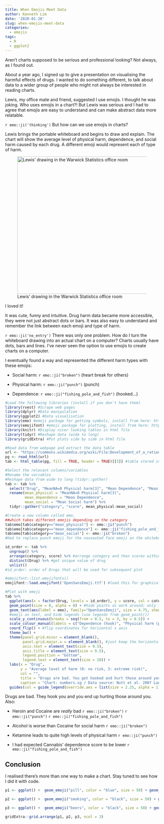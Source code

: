 ```yaml
---
title: When Emojis Meet Data
author: Kenneth Lim
date: '2020-01-20'
slug: when-emojis-meet-data
categories:
  - emojis
tags:
  - R
  - ggplot2
---
```

Aren't charts supposed to be serious and professional looking? Not always, as I found out.

About a year ago, I signed up to give a presentation on visualising the harmful effects of drugs. I wanted to do something different, to talk about data to a wider group of people who might not always be interested in reading charts.

Lewis, my office mate and friend, suggested I use emojis. I thought he was joking. Who uses emojis in a chart?! But Lewis was serious and I had to agree that emojis are easy to understand and can make abstract data more relatable.

`r emo::ji('thinking')` But how can we use emojis in charts?

Lewis brings the portable whiteboard and begins to draw and explain. The chart will show the average level of physical harm, dependence, and social harm caused by each drug. A different emoji would represent each of type of harm. 

<p style="text-align:center;">
![Lewis' drawing in the Warwick Statistics office room](https://warwick.ac.uk/fac/sci/statistics/staff/research_students/lim/img_5542.jpg){width=450px}
</p>

I loved it!

It was cute, funny and intuitive. Drug harm data became more accessible, they were not just abstract dots or bars. It was also easy to understand and remember the link between each emoji and type of harm.

`r emo::ji('no_entry')` There was only one problem. How do I turn the whiteboard drawing into an actual chart on a computer? Charts usually have dots, bars and lines. I've never seen the option to use emojis to create charts on a computer.

I eventually found a way and represented the different harm types with these emojis:

+ Social harm: `r emo::ji("broken")` (heart break for others)

+ Physical harm: `r emo::ji("punch")` (punch)

+ Dependence: `r emo::ji("fishing_pole_and_fish")` (hooked...)

```r
#Load the following libraries (install if you don't have them)
library(rvest) #Scrape web pages
library(dplyr) #Data manipulation
library(ggplot2) #Data visualisation
library(emo) #emoji package for getting symbols, install from here: https://github.com/hadley/emo
library(emojifont) #emoji package for plotting, install from here: https://github.com/GuangchuangYu/emojifont
library(knitr) #Display nicer looking tables in html file
library(tidyr) #Reshape data (wide to long)
library(gridExtra) #Put plots side by side in html file

#Read data from webpage and extract the data table
url <- "https://commons.wikimedia.org/wiki/File:Development_of_a_rational_scale_to_assess_the_harm_of_drugs_of_potential_misuse_(physical_harm_and_dependence,_NA_free_means).svg#Data"
pg <- read_html(url)
tab <- html_table(pg, fill = TRUE, header = TRUE)[[5]] #table stored in the 5th element of the list (visual inspection)
```

```r
#Select the relevant columns/variables
#Rename the variables
#Reshape data from wide to long (tidyr::gather)
tab <- tab %>%
  select("Drug", "MeanNA=0 Physical harm[3]", "Mean Dependence", "Mean Social harm") %>%
  rename(mean_physical = "MeanNA=0 Physical harm[3]",
         mean_dependence = "Mean Dependence",
         mean_social = "Mean Social harm") %>% 
  tidyr::gather("category", "score", mean_physical:mean_social)

#Create a new column called emo, 
##which takes different emojis depending on the category
tab$emo[tab$category=="mean_physical"] <- emo::ji("punch")
tab$emo[tab$category=="mean_dependence"] <- emo::ji("fishing_pole_and_fish")
tab$emo[tab$category=="mean_social"] <- emo::ji("broken")
#Had to replace punch emoji for the nauseated face emoji on the whiteboard
```

```r
id_order <- tab %>%
  ungroup() %>%
  arrange(category, score) %>% #arrange category and then scores within
  distinct(Drug) %>% #get unique value of drug
  unlist()
#id_order: order of Drugs that will be used for subsequent plot

#emojifont::list.emojifonts()
emojifont::load.emojifont('OpenSansEmoji.ttf') #load this for graphical display

#Plot with emoji
tab %>%
  ggplot(aes(x = factor(Drug, levels = id_order), y = score, col = category)) +
  geom_point(size = 0, alpha = 0) + #hide points as work around; only for legend purposes
  geom_text(aes(label = emo), family="OpenSansEmoji", size = 4.75, show.legend = FALSE) +
  #emoji as text, and hide legends (use legends from geom_point())
  scale_y_continuous(breaks = seq(from = 0.5, to = 3, by = 0.5)) +
  scale_colour_manual(labels = c("Dependence (hook)", "Physical harm (punch)", "Social harm (heart)"), values = c("blue", "black", "red")) + #change labels and colours manually
  coord_flip() + #flip coordinates for horizontal x axis
  theme_bw() +
  theme(panel.grid.minor = element_blank(),
        panel.grid.major.x = element_blank(), #just keep the horizontal grid lines
        axis.text = element_text(size = 9.5),
        axis.title = element_text(size = 9.5),
        legend.position = "bottom",
        legend.text = element_text(size = 10)) +
  labs(x = "Drug",
       y = "Average level of harm (0: no risk, 3: extreme risk)",
       col = "",
       title = "Drugs are bad. You get hooked and hurt those around you.",
       caption = "Chart: numbers.sg / Data source: Nutt et al. 2007 Lancet") +
  guides(col = guide_legend(override.aes = list(size = 2.25, alpha = 1))) #Legend: increase size and transparency of points
```

Drugs are bad. They hook you and you end up hurting those around you. Also:

+ Heroin and Cocaine are _really_ bad `r emo::ji("broken")` `r emo::ji("punch")` `r emo::ji("fishing_pole_and_fish")`

+ Alcohol is worse than Cocaine for social harm `r emo::ji("broken")`

+ Ketamine leads to quite high levels of physical harm `r emo::ji("punch")`

+ I had expected Cannabis' dependence score to be lower `r emo::ji("fishing_pole_and_fish")`

## Conclusion

I realised there's more than one way to make a chart. Stay tuned to see how I did it with code.

```r

p1 <- ggplot() +  geom_emoji("pill", color = "blue", size = 50) + geom_fontawesome("fa-ban", color='red', size = 45) + theme_void()

p2 <- ggplot() +  geom_emoji("smoking", color = "black", size = 50) + geom_fontawesome("fa-ban", color='red', size = 45) + theme_void()

p3 <- ggplot() +  geom_emoji("beers", color = "black", size = 50) + geom_fontawesome("fa-ban", color='red', size = 40) + theme_void()

gridExtra::grid.arrange(p1, p2, p3, ncol = 3)
```